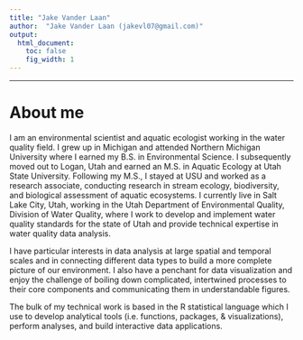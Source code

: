 ```yaml
---
title: "Jake Vander Laan"
author:  "Jake Vander Laan (jakevl07@gmail.com)"
output:
  html_document:
    toc: false  
    fig_width: 1
---
```


----

# About me
I am an environmental scientist and aquatic ecologist working in the water quality field. I grew up in Michigan and attended Northern Michigan University where I earned my B.S. in 
Environmental Science. I subsequently moved out to Logan, Utah and earned an M.S. in Aquatic Ecology at Utah State University. Following my M.S., I stayed at USU and worked as a 
research associate, conducting research in stream ecology, biodiversity, and biological assessment of aquatic ecosystems. I currently live in Salt Lake City, Utah, working in the
Utah Department of Environmental Quality, Division of Water Quality, where I work to develop and implement water quality standards for the state of Utah and provide 
technical expertise in water quality data analysis.    

I have particular interests in data analysis at large spatial and temporal scales and in connecting different data types to build a more complete picture of our environment. 
I also have a penchant for data visualization and enjoy the challenge of boiling down complicated, intertwined processes to their core components and communicating them in 
understandable figures.  

The bulk of my technical work is based in the R statistical language which I use to develop analytical tools (i.e. functions, packages, & visualizations), perform analyses, and 
build interactive data applications.  

